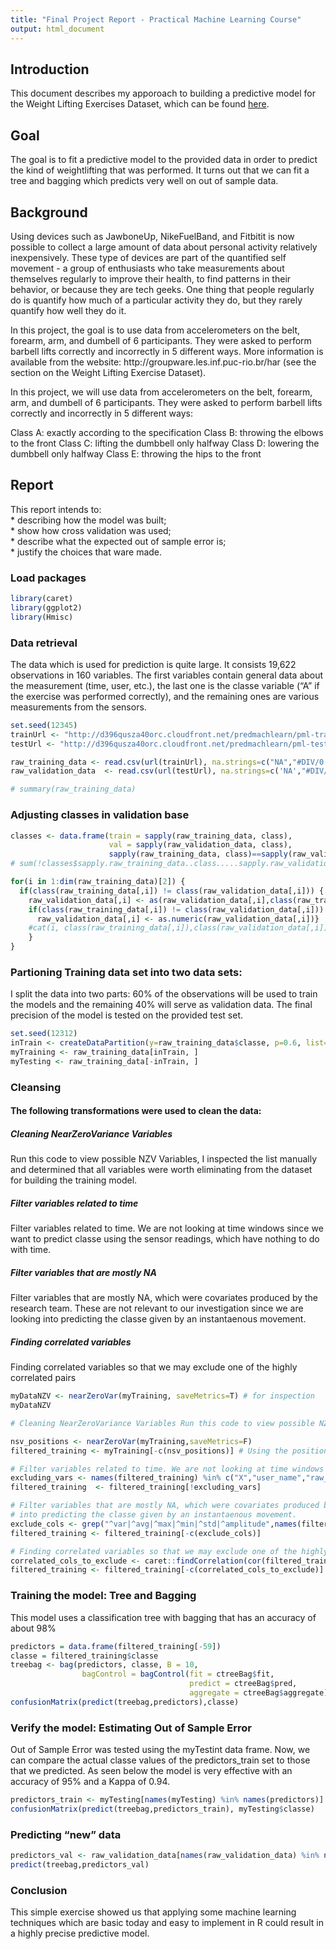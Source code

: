 ```yaml
---
title: "Final Project Report - Practical Machine Learning Course"
output: html_document
---
```

## Introduction
This document describes my apporoach to building a predictive model for the Weight Lifting Exercises Dataset, which can be found [here][1]. 

## Goal
The goal is to fit a predictive model to the provided data in order to predict the kind of weightlifting that was performed. It turns out that we can fit a tree and bagging which predicts very well on out of sample data.

## Background

Using devices such as JawboneUp, NikeFuelBand, and Fitbitit is now possible to collect a large amount of data about personal activity relatively inexpensively. These type of devices are part of the quantified self movement - a group of enthusiasts who take measurements about themselves regularly to improve their health, to find patterns in their behavior, or because they are tech geeks. One thing that people regularly do is quantify how much of a particular activity they do, but they rarely quantify how well they do it.

In this project, the goal is to use data from accelerometers on the belt, forearm, arm, and dumbell of 6 participants. They were asked to perform barbell lifts correctly and incorrectly in 5 different ways. More information is available from the website: http://groupware.les.inf.puc-rio.br/har (see the section on the Weight Lifting Exercise Dataset).

In this project, we will use data from accelerometers on the belt, forearm, arm, and dumbell of 6 participants. They were asked to perform barbell lifts correctly and incorrectly in 5 different ways:

Class A: exactly according to the specification
Class B: throwing the elbows to the front
Class C: lifting the dumbbell only halfway
Class D: lowering the dumbbell only halfway
Class E: throwing the hips to the front

## Report

This report intends to:   
* describing how the model was built;  
* show how cross validation was used;  
* describe what the expected out of sample error is;  
* justify the choices that ware made.   

### Load packages
```r


library(caret)
library(ggplot2)
library(Hmisc)


```


### Data retrieval

The data which is used for prediction is quite large. It consists 19,622 observations in 160 variables. The first variables contain general data about the measurement (time, user, etc.), the last one is the classe variable ("A" if the exercise was performed correctly), and the remaining ones are various measurements from the sensors. 
```r
set.seed(12345)
trainUrl <- "http://d396qusza40orc.cloudfront.net/predmachlearn/pml-training.csv"
testUrl <- "http://d396qusza40orc.cloudfront.net/predmachlearn/pml-testing.csv"

raw_training_data <- read.csv(url(trainUrl), na.strings=c("NA","#DIV/0!",""))
raw_validation_data  <- read.csv(url(testUrl), na.strings=c('NA',"#DIV/0!","")) 

# summary(raw_training_data)
```


### Adjusting classes in validation base
```r
classes <- data.frame(train = sapply(raw_training_data, class),
                      val = sapply(raw_validation_data, class), 
                      sapply(raw_training_data, class)==sapply(raw_validation_data, class) )
# sum(!classes$sapply.raw_training_data..class.....sapply.raw_validation_data..)

for(i in 1:dim(raw_training_data)[2]) {
  if(class(raw_training_data[,i]) != class(raw_validation_data[,i])) {
    raw_validation_data[,i] <- as(raw_validation_data[,i],class(raw_training_data[,i]))
    if(class(raw_training_data[,i]) != class(raw_validation_data[,i])) {
      raw_validation_data[,i] <- as.numeric(raw_validation_data[,i])}
    #cat(i, class(raw_training_data[,i]),class(raw_validation_data[,i]),"\n")
    }
}
```


### Partioning Training data set into two data sets:
I split the data into two parts: 60% of the observations will be used to train the models and the remaining 40% will serve as validation data. The final precision of the model is tested on the provided test set.
```r
set.seed(12312)
inTrain <- createDataPartition(y=raw_training_data$classe, p=0.6, list=FALSE)
myTraining <- raw_training_data[inTrain, ] 
myTesting <- raw_training_data[-inTrain, ]
```


### Cleansing

#### The following transformations were used to clean the data:  

##### **Cleaning NearZeroVariance Variables**  
Run this code to view possible NZV Variables, I inspected the list manually and determined that all variables were worth eliminating from the dataset for building the training model.

##### **Filter variables related to time**  

Filter variables related to time. We are not looking at time windows since we want to predict classe using the sensor readings, which have nothing to do with time.

##### **Filter variables that are mostly NA**  

Filter variables that are mostly NA, which were covariates produced by the research team. These are not relevant to our investigation since we are looking into predicting the classe given by an instantaenous movement.

##### **Finding correlated variables**  

Finding correlated variables so that we may exclude one of the highly correlated pairs

```r
myDataNZV <- nearZeroVar(myTraining, saveMetrics=T) # for inspection 
myDataNZV
```

```r
# Cleaning NearZeroVariance Variables Run this code to view possible NZV Variables, I inspected the list manually and determined that all variables were worth eliminating from the dataset for building the training model.

nsv_positions <- nearZeroVar(myTraining,saveMetrics=F)
filtered_training <- myTraining[-c(nsv_positions)] # Using the position, we filter out the variables that were near-zero-value.

# Filter variables related to time. We are not looking at time windows since we want to predict classe using the sensor readings, which have nothing to do with time.
excluding_vars <- names(filtered_training) %in% c("X","user_name","raw_timestamp_part_1","raw_timestamp_part_2","cvtd_timestamp","new_window","num_window")
filtered_training  <- filtered_training[!excluding_vars]

# Filter variables that are mostly NA, which were covariates produced by the research team. These are not relevant to our investigation since we are looking 
# into predicting the classe given by an instantaenous movement.
exclude_cols <- grep("^var|^avg|^max|^min|^std|^amplitude",names(filtered_training))
filtered_training <- filtered_training[-c(exclude_cols)]

# Finding correlated variables so that we may exclude one of the highly correlated pairs
correlated_cols_to_exclude <- caret::findCorrelation(cor(filtered_training[-71], use="pairwise.complete.obs"), cutoff=0.8)
filtered_training <- filtered_training[-c(correlated_cols_to_exclude)]
```


### Training the model: Tree and Bagging

This model uses a classification tree with bagging that has an accuracy of about 98% 

```r
predictors = data.frame(filtered_training[-59])
classe = filtered_training$classe
treebag <- bag(predictors, classe, B = 10,
                bagControl = bagControl(fit = ctreeBag$fit,
                                        predict = ctreeBag$pred,
                                        aggregate = ctreeBag$aggregate))
confusionMatrix(predict(treebag,predictors),classe)
```


### Verify the model: Estimating Out of Sample Error
Out of Sample Error was tested using the myTestint data frame. Now, we can compare the actual classe values of the predictors_train set to those that we predicted. As seen below the model is very effective with an accuracy of 95% and a Kappa of 0.94.

```r
predictors_train <- myTesting[names(myTesting) %in% names(predictors)]
confusionMatrix(predict(treebag,predictors_train), myTesting$classe)
```

### Predicting "new" data
```r
predictors_val <- raw_validation_data[names(raw_validation_data) %in% names(predictors)]
predict(treebag,predictors_val)
```

### Conclusion

This simple exercise showed us that applying some machine learning techniques which are basic today and easy to implement in R could result in a highly precise predictive model. 


[1]: http://groupware.les.inf.puc-rio.br/har "Title1"